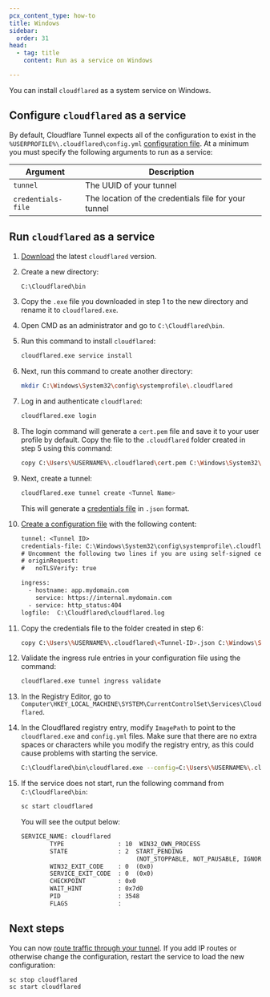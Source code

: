 ```yaml
---
pcx_content_type: how-to
title: Windows
sidebar:
  order: 31
head:
  - tag: title
    content: Run as a service on Windows

---
```


You can install `cloudflared` as a system service on Windows.

## Configure `cloudflared` as a service

By default, Cloudflare Tunnel expects all of the configuration to exist in the `%USERPROFILE%\.cloudflared\config.yml` [configuration file](/cloudflare-one/connections/connect-networks/do-more-with-tunnels/local-management/configuration-file/). At a minimum you must specify the following arguments to run as a service:

| Argument           | Description                                          |
| ------------------ | ---------------------------------------------------- |
| `tunnel`           | The UUID of your tunnel                              |
| `credentials-file` | The location of the credentials file for your tunnel |

## Run `cloudflared` as a service

1. [Download](/cloudflare-one/connections/connect-networks/downloads/) the latest `cloudflared` version.

2. Create a new directory:

   ```bash
   C:\Cloudflared\bin
   ```

3. Copy the `.exe` file you downloaded in step 1 to the new directory and rename it to `cloudflared.exe`.

4. Open CMD as an administrator and go to `C:\Cloudflared\bin`.

5. Run this command to install `cloudflared`:

   ```bash
   cloudflared.exe service install
   ```

6. Next, run this command to create another directory:

   ```bash
   mkdir C:\Windows\System32\config\systemprofile\.cloudflared
   ```

7. Log in and authenticate `cloudflared`:

   ```bash
   cloudflared.exe login
   ```

8. The login command will generate a `cert.pem` file and save it to your user profile by default. Copy the file to the `.cloudflared` folder created in step 5 using this command:

   ```bash
   copy C:\Users\%USERNAME%\.cloudflared\cert.pem C:\Windows\System32\config\systemprofile\.cloudflared\cert.pem
   ```

9. Next, create a tunnel:

   ```bash
   cloudflared.exe tunnel create <Tunnel Name>
   ```

   This will generate a [credentials file](/cloudflare-one/connections/connect-networks/get-started/tunnel-useful-terms/#credentials-file) in `.json` format.

10. [Create a configuration file](/cloudflare-one/connections/connect-networks/do-more-with-tunnels/local-management/create-local-tunnel/#4-create-a-configuration-file) with the following content:

    ```txt
    tunnel: <Tunnel ID>
    credentials-file: C:\Windows\System32\config\systemprofile\.cloudflared\<Tunnel-ID>.json
    # Uncomment the following two lines if you are using self-signed certificates in your origin server
    # originRequest:
    #   noTLSVerify: true

    ingress:
      - hostname: app.mydomain.com
        service: https://internal.mydomain.com
      - service: http_status:404
    logfile:  C:\Cloudflared\cloudflared.log
    ```

11. Copy the credentials file to the folder created in step 6:

    ```bash
    copy C:\Users\%USERNAME%\.cloudflared\<Tunnel-ID>.json C:\Windows\System32\config\systemprofile\.cloudflared\<Tunnel-ID>.json
    ```

12. Validate the ingress rule entries in your configuration file using the command:

    ```bash
    cloudflared.exe tunnel ingress validate
    ```

13. In the Registry Editor, go to `Computer\HKEY_LOCAL_MACHINE\SYSTEM\CurrentControlSet\Services\Cloudflared`.

14. In the Cloudflared registry entry, modify `ImagePath` to point to the `cloudflared.exe` and `config.yml` files. Make sure that there are no extra spaces or characters while you modify the registry entry, as this could cause problems with starting the service.

    ```bash
    C:\Cloudflared\bin\cloudflared.exe --config=C:\Users\%USERNAME%\.cloudflared\config.yml tunnel run
    ```

15. If the service does not start, run the following command from `C:\Cloudflared\bin`:

    ```bash
    sc start cloudflared
    ```

    You will see the output below:

    ```txt
    SERVICE_NAME: cloudflared
            TYPE               : 10  WIN32_OWN_PROCESS
            STATE              : 2  START_PENDING
                                    (NOT_STOPPABLE, NOT_PAUSABLE, IGNORES_SHUTDOWN)
            WIN32_EXIT_CODE    : 0  (0x0)
            SERVICE_EXIT_CODE  : 0  (0x0)
            CHECKPOINT         : 0x0
            WAIT_HINT          : 0x7d0
            PID                : 3548
            FLAGS              :
    ```

## Next steps

You can now [route traffic through your tunnel](/cloudflare-one/connections/connect-networks/do-more-with-tunnels/local-management/create-local-tunnel/#5-start-routing-traffic). If you add IP routes or otherwise change the configuration, restart the service to load the new configuration:

```bash
sc stop cloudflared
sc start cloudflared
```
